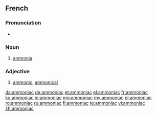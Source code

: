 ==French==

===Pronunciation===
* {{audio|Fr-Paris--ammoniac.ogg|Audio (Paris)}}

===Noun===
{{fr-noun-unc|m}}

# {{inorganic compound|lang=fr}} [[ammonia]]

===Adjective===
{{fr-adj|feminine=ammoniaque}}

# {{inorganic chemistry|lang=fr}} [[ammonic]], [[ammonical]]

[[da:ammoniac]]
[[de:ammoniac]]
[[et:ammoniac]]
[[el:ammoniac]]
[[fr:ammoniac]]
[[ko:ammoniac]]
[[io:ammoniac]]
[[mg:ammoniac]]
[[my:ammoniac]]
[[pl:ammoniac]]
[[ro:ammoniac]]
[[ru:ammoniac]]
[[fi:ammoniac]]
[[te:ammoniac]]
[[vi:ammoniac]]
[[zh:ammoniac]]